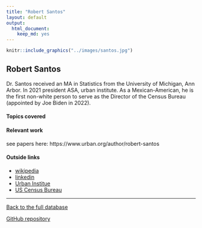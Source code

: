 ```yaml
---
title: "Robert Santos"
layout: default
output:
  html_document:
    keep_md: yes
---
```


::: {.grid}

::: {.g-col-4}
```r
knitr::include_graphics("../images/santos.jpg")
```
:::

:::{.g-col-8}
# Robert Santos

Dr. Santos received an MA in Statistics from the University of Michigan, Ann Arbor.  In 2021 president ASA, urban institute.  As a Mexican-American, he is the first non-white person to serve as the Director of the Census Bureau (appointed by Joe Biden in 2022).  

:::

:::


#### Topics covered


#### Relevant work

see papers here: https://www.urban.org/author/robert-santos 

#### Outside links

* [wikipedia](https://en.wikipedia.org/wiki/Robert_Santos)
* [linkedin]()
* [Urban Institue](https://www.urban.org/author/robert-santos)
* [US Census Bureau](https://www.census.gov/newsroom/bios/robert-santos.html)




----------------------

[Back to the full database](https://hardin47.github.io/CURV/)

[GitHub repository](https://github.com/hardin47/CURV/)

